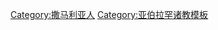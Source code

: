 {{Sidebar
|name = 撒马利亚教
|bodystyle = width:auto
|bodyclass = hlist
|pretitle = [[:Category:撒马利亚人|撒马利亚文化]]的一部分
|titlestyle = font-size:150%;font-weight:normal;
|title = [[撒马利亚教]]
|image = [[File:Shma_yisrael.png|100px]] 
|headingstyle = padding:0.2em 0.5em;background:lightblue;font-size:100%;
|belowstyle = border-top:1px lightblue solid; border-bottom:1px lightblue solid;

|heading2 = 撒马利亚圣人
|content2 =
*[[亚伯拉罕]]
*[[以撒]]
*[[雅各 (旧约圣经)|雅各]]
*[[约瑟 (旧约圣经)|约瑟]]<br>
*[[摩西]]
*[[亚伦]]
*[[约书亚]]
|heading3 = 相关宗教团体
|content3 =
*[[犹太人]]
|heading4 = 活动
|content4 =
*[[動物祭]]
*[[饮食禁忌]]
*[[数算俄梅珥]]

|heading5 = 经文和著作
|content5 =
*[[撒马利亚五经]]
*{{link-en|约书亚记（撒马利亚版）|Book of Joshua (Samaritan)|约书亚记}}
*''{{link-en|Tolidah}}''<br>
*''The Hillukh''
*''Kitab at-Tabbah''
*''Kitab al-Kafi'' <br>
*''{{link-en|Al-Asatir}}''
|below =
}}<noinclude>
[[Category:撒马利亚人]]
[[Category:亚伯拉罕诸教模板]]
</noinclude>